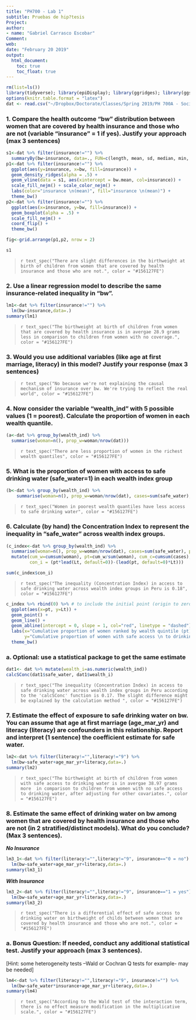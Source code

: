 ```yaml
---
title: "PH700 - Lab 1"
subtitle: Pruebas de hip?tesis
Project: 
author:
- name: "Gabriel Carrasco Escobar"
Comment:
web: 
date: "February 20 2019"
output: 
  html_document:
    toc: true
    toc_float: true
---
```


```r
rm(list=ls())
library(tidyverse); library(epiDisplay); library(ggridges); library(ggsci); library(gridExtra); library(IC2); library(doBy); library(kableExtra)
options(knitr.table.format = "latex")
dat <- read.csv("~/Dropbox/Doctorate/Classes/Spring 2019/PH 700A - Social Epidemiology/Assignments/HW1/DHS_Peru.csv")
```

### 1. Compare the health outcome “bw” distribution between women that are covered by health insurance and those who are not (variable “insurance” = 1 if yes). Justify your approach (max 3 sentences)
```r
s1<-dat %>% filter(insurance!="") %>% 
  summaryBy(bw~insurance, data=., FUN=c(length, mean, sd, median, min, max))
p1<-dat %>% filter(insurance!="") %>%
  ggplot(aes(y=insurance, x=bw, fill=insurance)) +
  geom_density_ridges(alpha = .5) + 
  geom_vline(data = s1, aes(xintercept = bw.mean, col=insurance)) +
  scale_fill_nejm() + scale_color_nejm() + 
  labs(color="insurance \n(mean)", fill="insurance \n(mean)") +
  theme_bw()
p2<-dat %>% filter(insurance!="") %>%
  ggplot(aes(x=insurance, y=bw, fill=insurance)) +
  geom_boxplot(alpha = .5) +
  scale_fill_nejm() +
  coord_flip() +
  theme_bw()

fig<-grid.arrange(p1,p2, nrow = 2)

s1
```

> `r text_spec("There are slight differences in the birthweight at birth of children from women that are covered by health insurance and those who are not.", color = "#156127FE")`

### 2. Use a linear regression model to describe the same insurance-related inequality in “bw”.
```r
lm1<-dat %>% filter(insurance!="") %>%
  lm(bw~insurance,data=.)
summary(lm1)
```

> `r text_spec("The birthweight at birth of children from women that are covered by health insurance is in avergae 28.9 grams less in comparison to children from women with no coverage.", color = "#156127FE")`

### 3. Would you use additional variables (like age at first marriage, literacy) in this model? Justify your response (max 3 sentences)
> `r text_spec("No because we're not explaining the causal mechanism of insurance over bw. We're trying to reflect the real world", color = "#156127FE")`

\pagebreak

### 4. Now consider the variable “wealth_ind” with 5 possible values (1 = poorest). Calculate the proportion of women in each wealth quantile.
```r
(a<-dat %>% group_by(wealth_ind) %>%
  summarise(woman=n(), prop_w=woman/nrow(dat)))
```  
> `r text_spec("There are less proportion of women in the richest wealth quantiles", color = "#156127FE")`

### 5. What is the proportion of women with access to safe drinking water (safe_water=1) in each wealth index group
```r
(b<-dat %>% group_by(wealth_ind) %>%
    summarise(woman=n(), prop_w=woman/nrow(dat), cases=sum(safe_water), prop_cases=cases/woman))
```
> `r text_spec("Women in poorest wealth quantiles have less access to safe drinking water", color = "#156127FE")`

### 6. Calculate (by hand) the Concentration Index to represent the inequality in “safe_water” across wealth index groups.
```r
(c_index<-dat %>% group_by(wealth_ind) %>%
  summarise(woman=n(), prop_w=woman/nrow(dat), cases=sum(safe_water), prop_cases=cases/woman) %>%
  mutate(cum_w=cumsum(woman), pt=cum_w/sum(woman), cum_c=cumsum(cases), Lt=cum_c/sum(cases),
         con_i = (pt*lead(Lt, default=0))-(lead(pt, default=0)*Lt)))

sum(c_index$con_i)
```

> `r text_spec("The inequality (Concentration Index) in access to safe drinking water across wealth index groups in Peru is 0.18", color = "#156127FE")`

```r
c_index %>% rbind(0) %>% # to include the initial point (origin to zero)
  ggplot(aes(x=pt, y=Lt)) +
  geom_point() +
  geom_line() +
  geom_abline(intercept = 0, slope = 1, col="red", linetype = "dashed") +
  labs(x="Cumulative proportion of women ranked by wealth quintile (pt)",
       y="Cumulative proportion of women with safe access \n to drinking water (Lt)") +
  theme_bw()
```

### a. Optional: use a statistical package to get the same estimate
```r
dat1<- dat %>% mutate(wealth_i=as.numeric(wealth_ind))
calcSConc(dat1$safe_water, dat1$wealth_i)
```

> `r text_spec("The inequality (Concentration Index) in access to safe drinking water across wealth index groups in Peru according to the 'calcSConc' function is 0.17. The slight difference might be explained by the calculation method ", color = "#156127FE")`

### 7. Estimate the effect of exposure to safe drinking water on bw. You can assume that age at first marriage (age_mar_yr) and literacy (literacy) are confounders in this relationship. Report and interpret (1 sentence) the coefficient estimate for safe water.
```r
lm2<-dat %>% filter(literacy!="",literacy!="9") %>%
  lm(bw~safe_water+age_mar_yr+literacy,data=.)
summary(lm2)
```

> `r text_spec("The birthweight at birth of children from women with safe access to drinking water is in avergae 38.97 grams more  in comparison to children from women with no safe access to drinking water, after adjusting for other covariates.", color = "#156127FE")`

### 8. Estimate the same effect of drinking water on bw among women that are covered by health insurance and those who are not (in 2 stratified/distinct models). What do you conclude? (Max 3 sentences).
**_No Insurance_**
```r
lm3_1<-dat %>% filter(literacy!="",literacy!="9", insurance=="0 = no") %>%
  lm(bw~safe_water+age_mar_yr+literacy,data=.)
summary(lm3_1)
```

**_With Insurance_**
```r
lm3_2<-dat %>% filter(literacy!="",literacy!="9", insurance=="1 = yes") %>%
  lm(bw~safe_water+age_mar_yr+literacy,data=.)
summary(lm3_2)
```

> `r text_spec("There is a differential effect of safe access to drinking water on birthweight of childs between women that are covered by health insurance and those who are not.", color = "#156127FE")`

### a. Bonus Question: If needed, conduct any additional statistical test. Justify your approach (max 3 sentences). 
[Hint: some heterogeneity tests –Wald or Cochran Q tests for example- may be needed]
```r
lm4<-dat %>% filter(literacy!="",literacy!="9", insurance!="") %>%
  lm(bw~safe_water*insurance+age_mar_yr+literacy,data=.)
summary(lm4)
```

> `r text_spec("According to the Wald test of the interaction term, there is no effect measure modification in the multiplicative scale.", color = "#156127FE")`

